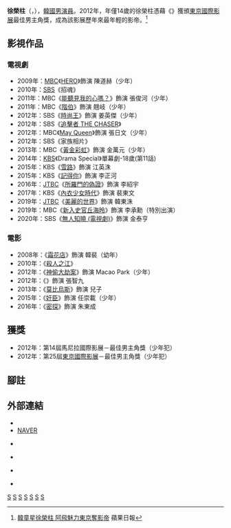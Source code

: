 {{藝人
|姓名 = 徐榮柱
|類型 = 男演員
|圖片 =
|圖片尺寸 =
|圖片簡介 =
|本名 = 
|外文名 = 서영주
|外文 = ko
|羅馬拼音 =Seo Young-joo
|英文名 =Seo Young-joo
|暱稱 =
|其他藝名 =
|國籍 = {{KOR}}
|民族 =
|籍貫 =
|出生日期 = {{Birth date and age|1998|2|16}}
|出生地點 = {{KOR}}[[首爾特別市|首爾特別市]]
|逝世日期 =
|逝世地點 =
|職業 = [[演員|演員]]
|語言 = [[韓語|韓語]]
|教育程度 = 
|宗教信仰 =
|配偶 = 
|兒女 =
|父母 =
|出道地點 =
|出道作 =
|出道日期 =
|代表作 =《{{link-en|少年犯|Juvenile Offender}}》<br>《[[黃金彩虹|黃金彩虹]]》<br>《[[莫比烏斯|莫比烏斯]]》<br>《[[內衣少女時代|內衣少女時代]]》
|活躍年代 =
|唱片公司 =
|經紀公司 = Finecut
|網站 =
|相關團體 =
|獎項 =
|IMDb =
}}
{{Infobox Korean name
|hangul= 서영주
|hanja= {{linktext|徐|榮|柱}}
}}
'''徐榮柱'''（{{lang-ko|서영주}}，{{bd|1998年|2月16日}}），[[韓國|韓國]][[男演員|男演員]]。2012年，年僅14歲的徐榮柱憑藉《{{link-en|少年犯|Juvenile Offender}}》獲頒[[東京國際影展|東京國際影展]]最佳男主角獎，成為該影展歷年來最年輕的影帝。<ref>[http://www.appledaily.com.tw/appledaily/article/headline/20121029/34605061/ 韓童星徐榮柱 阿飛魅力東京奪影帝] {{Wayback|url=http://www.appledaily.com.tw/appledaily/article/headline/20121029/34605061/ |date=20150924022652 }} 蘋果日報</ref>

== 影視作品 ==
=== 電視劇 ===
*2009年：[[文化廣播_(韓國)|MBC]]《[[HERO_(韓國電視劇)|HERO]]》飾演 陳道赫（少年）
*2010年：[[SBS株式會社|SBS]]《招魂》
*2011年：MBC《[[能聽見我的心嗎？|能聽見我的心嗎？]]》飾演 張俊河（少年）
*2011年：MBC《[[階伯_(電視劇)|階伯]]》飾演 翹岐（少年）
*2012年：SBS《[[時尚王|時尚王]]》飾演 姜英傑（少年）
*2012年：SBS《[[追擊者_THE_CHASER|追擊者 THE CHASER]]》
*2012年：MBC《[[May_Queen|May Queen]]》飾演 張日文（少年）
*2012年：SBS《家族相片》
*2013年：MBC《[[黃金彩虹|黃金彩虹]]》飾演 金萬元（少年）
*2014年：[[韓國放送公社|KBS]]《Drama Special》單幕劇-18歲(第11話)
*2015年：KBS《[[雪路_(電視劇)|雪路]]》飾演 江英洙
*2015年：KBS《[[記得你|記得你]]》飾演 李正河
*2016年：[[JTBC|JTBC]]《[[所羅門的偽證_(韓國電視劇)|所羅門的偽證]]》飾演 李紹宇
*2017年：KBS《[[內衣少女時代|內衣少女時代]]》飾演 裴東文
*2019年：[[JTBC|JTBC]]《[[美麗的世界|美麗的世界]]》飾演 韓東洙
*2019年：MBC《[[新入史官丘海昤|新入史官丘海昤]]》飾演 李承勳（特別出演）
*2020年：SBS《[[無人知曉_(電視劇)|無人知曉 (電視劇)]]》飾演 金泰亨

=== 電影 ===
*2008年：《[[霜花店|霜花店]]》飾演 韓裴（幼年）
*2010年：《[[殺人之江|殺人之江]]》
*2012年：《[[神偷大劫案|神偷大劫案]]》飾演 Macao Park（少年）
*2012年：《{{link-en|少年犯|Juvenile Offender}}》飾演 張智九
*2013年：《[[莫比烏斯_(電影)|莫比烏斯]]》飾演 兒子
*2015年：《[[奸臣|奸臣]]》飾演 任崇載（少年）
*2016年：《[[密探_(電影)|密探]]》飾演 朱東成

== 獲獎 ==
*2012年：第14屆馬尼拉國際影展－最佳男主角獎（少年犯）
*2012年：第25屆[[東京國際影展|東京國際影展]]－最佳男主角獎（少年犯）
== 腳註 ==
{{reflist}}
== 外部連結 ==
* {{instagram|joooooo_0216}}
*[http://people.search.naver.com/search.naver?sm=tab_txc&where=people_profile&ie=utf8&query=%EC%84%9C%EC%98%81%EC%A3%BC&os=713296 NAVER]{{ko}}
* {{official|http://www.finecutent.com/main/main.php|徐榮柱韓國官方網站}} {{ko}}
* {{official|http://cafe.daum.net/fcseoyoungju|徐榮柱韓國官方cafe}} {{ko}}
* {{Twitter|seoyoungju1}} {{ko}}
* {{facebook|fcseoyoungju}} {{ko}} {{en}}
[[Category:韩國男演員|S]]
[[Category:韓國電視演員|S]]
[[Category:韓國電影演員|S]]
[[Category:韓國前兒童演員|S]]
[[Category:東京影展獲獎者|S]]
[[Category:徐姓|S]]
[[Category:首爾特別市出身人物|S]]
